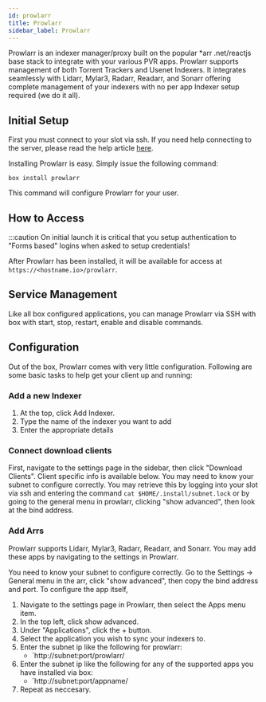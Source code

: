 ```yaml
---
id: prowlarr
title: Prowlarr
sidebar_label: Prowlarr
---
```


Prowlarr is an indexer manager/proxy built on the popular *arr .net/reactjs base stack to integrate with your various PVR apps. Prowlarr supports management of both Torrent Trackers and Usenet Indexers. It integrates seamlessly with Lidarr, Mylar3, Radarr, Readarr, and Sonarr offering complete management of your indexers with no per app Indexer setup required (we do it all).

## Initial Setup

First you must connect to your slot via ssh. If you need help connecting to the server, please read the help article [here](../getting-started/how-do-i-connect.md).

Installing Prowlarr is easy. Simply issue the following command:

```plaintext main
box install prowlarr
```

This command will configure Prowlarr for your user.

## How to Access

:::caution On initial launch it is critical that you setup authentication to "Forms based" logins when asked to setup credentials!

After Prowlarr has been installed, it will be available for access at `https://<hostname.io>/prowlarr`.

## Service Management

Like all box configured applications, you can manage Prowlarr via SSH with box with start, stop, restart, enable and disable commands.


<SystemdTabs service="prowlarr" />

## Configuration

Out of the box, Prowlarr comes with very little configuration. Following are some basic tasks to help get your client up and running:

### Add a new Indexer

1. At the top, click Add Indexer.
2. Type the name of the indexer you want to add
3. Enter the appropriate details

### Connect download clients

First, navigate to the settings page in the sidebar, then click "Download Clients". Client specific info is available below. You may need to know your subnet to configure correctly. You may retrieve this by logging into your slot via ssh and entering the command `cat $HOME/.install/subnet.lock` or by going to the general menu in prowlarr, clicking "show advanced", then look at the bind address.


<Clients />

### Add Arrs

Prowlarr supports Lidarr, Mylar3, Radarr, Readarr, and Sonarr. You may add these apps by navigating to the settings in Prowlarr.

You need to know your subnet to configure correctly. Go to the Settings -> General menu in the arr, click "show advanced", then copy the bind address and port. To configure the app itself,

1. Navigate to the settings page in Prowlarr, then select the Apps menu item.
2. In the top left, click show advanced.
3. Under "Applications", click the + button.
4. Select the application you wish to sync your indexers to.
5. Enter the subnet ip like the following for prowlarr:
    - `http://subnet:port/prowlarr/
6. Enter the subnet ip like the following for any of the supported apps you have installed via box:
    - `http://subnet:port/appname/
7. Repeat as neccesary.
